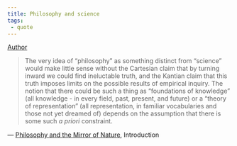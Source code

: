 ```yaml
---
title: Philosophy and science
tags:
 - quote
---
```


[Author](/docs/phil/Richard Rorty.html)

> The very idea of "philosophy" as something distinct from "science" would make little sense without the Cartesian claim that by turning inward we could find ineluctable truth, and the Kantian claim that this truth imposes limits on the possible results of empirical inquiry. The notion that there could be such a thing as "foundations of knowledge" (all knowledge - in every field, past, present, and future) or a "theory of representation" (all representation, in familiar vocabularies and those not yet dreamed of) depends on the assumption that there is some such *a priori* constraint.

 — [Philosophy and the Mirror of Nature](/docs/phil/Philosophy and the Mirror of Nature.html), Introduction